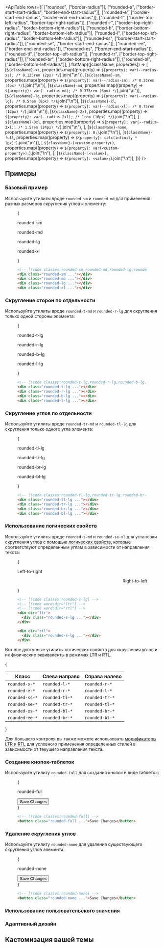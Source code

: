 

<ApiTable
  rows={[
    ["rounded", ["border-radius"]],
    ["rounded-s", ["border-start-start-radius", "border-end-start-radius"]],
    ["rounded-e", ["border-start-end-radius", "border-end-end-radius"]],
    ["rounded-t", ["border-top-left-radius", "border-top-right-radius"]],
    ["rounded-r", ["border-top-right-radius", "border-bottom-right-radius"]],
    ["rounded-b", ["border-bottom-right-radius", "border-bottom-left-radius"]],
    ["rounded-l", ["border-top-left-radius", "border-bottom-left-radius"]],
    ["rounded-ss", ["border-start-start-radius"]],
    ["rounded-se", ["border-start-end-radius"]],
    ["rounded-ee", ["border-end-end-radius"]],
    ["rounded-es", ["border-end-start-radius"]],
    ["rounded-tl", ["border-top-left-radius"]],
    ["rounded-tr", ["border-top-right-radius"]],
    ["rounded-br", ["border-bottom-right-radius"]],
    ["rounded-bl", ["border-bottom-left-radius"]],
  ].flatMap(([className, properties]) => [
    [`${className}-xs`, properties.map((property) => `${property}: var(--radius-xs); /* 0.125rem (2px) */`).join("\n")],
    [`${className}-sm`, properties.map((property) => `${property}: var(--radius-sm); /* 0.25rem (4px) */`).join("\n")],
    [`${className}-md`, properties.map((property) => `${property}: var(--radius-md); /* 0.375rem (6px) */`).join("\n")],
    [`${className}-lg`, properties.map((property) => `${property}: var(--radius-lg); /* 0.5rem (8px) */`).join("\n")],
    [`${className}-xl`, properties.map((property) => `${property}: var(--radius-xl); /* 0.75rem (12px) */`).join("\n")],
    [`${className}-2xl`, properties.map((property) => `${property}: var(--radius-2xl); /* 1rem (16px) */`).join("\n")],
    [
      `${className}-3xl`,
      properties.map((property) => `${property}: var(--radius-3xl); /* 1.5rem (24px) */`).join("\n"),
    ],
    [`${className}-none`, properties.map((property) => `${property}: 0;`).join("\n")],
    [`${className}-full`, properties.map((property) => `${property}: calc(infinity * 1px);`).join("\n")],
    [
      `${className}-(<custom-property>)`,
      properties.map((property) => `${property}: var(<custom-property>);`).join("\n"),
    ],
    [`${className}-[<value>]`, properties.map((property) => `${property}: <value>;`).join("\n")],
  ])}
/>

## Примеры

### Базовый пример

Используйте утилиты вроде `rounded-sm` и `rounded-md` для применения разных размеров скругления углов к элементу:

<Figure>

<Example>
  {
    <div className="flex flex-col items-center justify-around gap-4 text-center text-sm leading-6 font-bold text-white sm:flex-row">
      <div className="flex shrink-0 flex-col items-center">
        <p className="mb-3 text-center font-mono text-sm font-medium text-gray-500 dark:text-gray-400">rounded-sm</p>
        <div className="size-16 rounded-sm bg-purple-500 p-4"></div>
      </div>
      <div className="flex shrink-0 flex-col items-center">
        <p className="mb-3 text-center font-mono text-sm font-medium text-gray-500 dark:text-gray-400">rounded-md</p>
        <div className="size-16 rounded-md bg-purple-500 p-4"></div>
      </div>
      <div className="flex shrink-0 flex-col items-center">
        <p className="mb-3 text-center font-mono text-sm font-medium text-gray-500 dark:text-gray-400">rounded-lg</p>
        <div className="size-16 rounded-lg bg-purple-500 p-4"></div>
      </div>
      <div className="flex shrink-0 flex-col items-center">
        <p className="mb-3 text-center font-mono text-sm font-medium text-gray-500 dark:text-gray-400">rounded-xl</p>
        <div className="size-16 rounded-xl bg-purple-500 p-4"></div>
      </div>
    </div>
  }
</Example>

```html
<!-- [!code classes:rounded-sm,rounded-md,rounded-lg,rounded-xl] -->
<div class="rounded-sm ..."></div>
<div class="rounded-md ..."></div>
<div class="rounded-lg ..."></div>
<div class="rounded-xl ..."></div>
```

</Figure>

### Скругление сторон по отдельности

Используйте утилиты вроде `rounded-t-md` и `rounded-r-lg` для скругления только одной стороны элемента:

<Figure>

<Example>
  {
    <div className="flex flex-col items-center justify-around gap-4 text-center text-sm leading-6 font-bold text-white sm:flex-row">
      <div className="flex shrink-0 flex-col items-center">
        <p className="mb-3 text-center font-mono text-sm font-medium text-gray-500 dark:text-gray-400">rounded-t-lg</p>
        <div className="size-16 rounded-t-lg bg-blue-500 p-4"></div>
      </div>
      <div className="flex shrink-0 flex-col items-center">
        <p className="mb-3 text-center font-mono text-sm font-medium text-gray-500 dark:text-gray-400">rounded-r-lg</p>
        <div className="size-16 rounded-r-lg bg-blue-500 p-4"></div>
      </div>
      <div className="flex shrink-0 flex-col items-center">
        <p className="mb-3 text-center font-mono text-sm font-medium text-gray-500 dark:text-gray-400">rounded-b-lg</p>
        <div className="size-16 rounded-b-lg bg-blue-500 p-4"></div>
      </div>
      <div className="flex shrink-0 flex-col items-center">
        <p className="mb-3 text-center font-mono text-sm font-medium text-gray-500 dark:text-gray-400">rounded-l-lg</p>
        <div className="size-16 rounded-l-lg bg-blue-500 p-4"></div>
      </div>
    </div>
  }
</Example>

```html
<!-- [!code classes:rounded-t-lg,rounded-r-lg,rounded-b-lg,rounded-l-lg] -->
<div class="rounded-t-lg ..."></div>
<div class="rounded-r-lg ..."></div>
<div class="rounded-b-lg ..."></div>
<div class="rounded-l-lg ..."></div>
```

</Figure>

### Скругление углов по отдельности

Используйте утилиты вроде `rounded-tr-md` и `rounded-tl-lg` для скругления только одного угла элемента:

<Figure>

<Example>
  {
    <div className="flex flex-col items-center justify-around gap-4 text-center text-sm leading-6 font-bold text-white sm:flex-row">
      <div className="flex shrink-0 flex-col items-center">
        <p className="mb-3 text-center font-mono text-sm font-medium text-gray-500 dark:text-gray-400">rounded-tl-lg</p>
        <div className="size-16 rounded-tl-lg bg-pink-500 p-4"></div>
      </div>
      <div className="flex shrink-0 flex-col items-center">
        <p className="mb-3 text-center font-mono text-sm font-medium text-gray-500 dark:text-gray-400">rounded-tr-lg</p>
        <div className="size-16 rounded-tr-lg bg-pink-500 p-4"></div>
      </div>
      <div className="flex shrink-0 flex-col items-center">
        <p className="mb-3 text-center font-mono text-sm font-medium text-gray-500 dark:text-gray-400">rounded-br-lg</p>
        <div className="size-16 rounded-br-lg bg-pink-500 p-4"></div>
      </div>
      <div className="flex shrink-0 flex-col items-center">
        <p className="mb-3 text-center font-mono text-sm font-medium text-gray-500 dark:text-gray-400">rounded-bl-lg</p>
        <div className="size-16 rounded-bl-lg bg-pink-500 p-4"></div>
      </div>
    </div>
  }
</Example>

```html
<!-- [!code classes:rounded-tl-lg,rounded-tr-lg,rounded-br-lg,rounded-bl-lg] -->
<div class="rounded-tl-lg ..."></div>
<div class="rounded-tr-lg ..."></div>
<div class="rounded-br-lg ..."></div>
<div class="rounded-bl-lg ..."></div>
```

</Figure>

### Использование логических свойств

Используйте утилиты вроде `rounded-s-md` и `rounded-se-xl` для установки скругления углов с помощью [логических свойств](https://developer.mozilla.org/en-US/docs/Web/CSS/CSS_Logical_Properties/Basic_concepts), которые соответствуют определенным углам в зависимости от направления текста:

<Figure>

<Example>
  {
    <div className="grid grid-cols-2 place-items-center gap-x-4">
      <div className="flex flex-col items-start gap-y-4" dir="ltr">
        <p className="text-sm font-medium">Left-to-right</p>
        <div className="size-16 rounded-s-lg bg-blue-500 p-4"></div>
      </div>
      <div className="flex flex-col items-start gap-y-4" dir="rtl">
        <p className="text-sm font-medium">Right-to-left</p>
        <div className="size-16 rounded-s-lg bg-blue-500 p-4"></div>
      </div>
    </div>
  }
</Example>

```html
<!-- [!code classes:rounded-s-lg] -->
<!-- [!code word:dir="ltr"] -->
<!-- [!code word:dir="rtl"] -->
<div dir="ltr">
  <div class="rounded-s-lg ..."></div>
</div>

<div dir="rtl">
  <div class="rounded-s-lg ..."></div>
</div>
```

</Figure>

Вот все доступные утилиты логических свойств для скругления углов и их физические эквиваленты в режимах LTR и RTL.

{
<table>
  <thead>
    <tr>
      <th>Класс</th>
      <th>Слева направо</th>
      <th>Справа налево</th>
    </tr>
  </thead>
  <tbody>
    <tr>
      <td>
        <code>rounded-s-*</code>
      </td>
      <td>
        <code>rounded-l-*</code>
      </td>
      <td>
        <code>rounded-r-*</code>
      </td>
    </tr>
    <tr>
      <td>
        <code>rounded-e-*</code>
      </td>
      <td>
        <code>rounded-r-*</code>
      </td>
      <td>
        <code>rounded-l-*</code>
      </td>
    </tr>
    <tr>
      <td>
        <code>rounded-ss-*</code>
      </td>
      <td>
        <code>rounded-tl-*</code>
      </td>
      <td>
        <code>rounded-tr-*</code>
      </td>
    </tr>
    <tr>
      <td>
        <code>rounded-se-*</code>
      </td>
      <td>
        <code>rounded-tr-*</code>
      </td>
      <td>
        <code>rounded-tl-*</code>
      </td>
    </tr>
    <tr>
      <td>
        <code>rounded-es-*</code>
      </td>
      <td>
        <code>rounded-bl-*</code>
      </td>
      <td>
        <code>rounded-br-*</code>
      </td>
    </tr>
    <tr>
      <td>
        <code>rounded-ee-*</code>
      </td>
      <td>
        <code>rounded-br-*</code>
      </td>
      <td>
        <code>rounded-bl-*</code>
      </td>
    </tr>
  </tbody>
</table>
}

Для большего контроля вы также можете использовать [модификаторы LTR и RTL](/docs/hover-focus-and-other-states#rtl-support) для условного применения определенных стилей в зависимости от текущего направления текста.

### Создание кнопок-таблеток

Используйте утилиту `rounded-full` для создания кнопок в виде таблеток:

<Figure>

<Example>
  {
    <div className="flex justify-center gap-4 text-center text-sm leading-6 font-bold text-white">
      <div className="flex shrink-0 flex-col items-center">
        <p className="mb-3 text-center font-mono text-sm font-medium text-gray-500 dark:text-gray-400">rounded-full</p>
        <button className="rounded-full bg-cyan-500 px-4 py-2 text-sm font-semibold text-white">Save Changes</button>
      </div>
    </div>
  }
</Example>

```html
<!-- [!code classes:rounded-full] -->
<button class="rounded-full ...">Save Changes</button>
```

</Figure>

### Удаление скругления углов

Используйте утилиту `rounded-none` для удаления существующего скругления углов элемента:

<Figure>

<Example>
  {
    <div className="flex justify-center gap-4 text-center text-sm leading-6 font-bold text-white">
      <div className="flex shrink-0 flex-col items-center">
        <p className="mb-3 text-center font-mono text-sm font-medium text-gray-500 dark:text-gray-400">rounded-none</p>
        <button className="rounded-none bg-sky-500 px-4 py-2 text-sm font-semibold text-white">Save Changes</button>
      </div>
    </div>
  }
</Example>

```html
<!-- [!code classes:rounded-none] -->
<button class="rounded-none ...">Save Changes</button>
```

</Figure>

### Использование пользовательского значения

<UsingACustomValue utility="rounded" name="border radius" value="2vw" variable="radius" />

### Адаптивный дизайн

<ResponsiveDesign property="border-radius" defaultClass="rounded" featuredClass="rounded-lg" />

## Кастомизация вашей темы

<CustomizingYourTheme utility="rounded" themeKey="radius" name="border radius" customName="5xl" customValue="3rem" />
